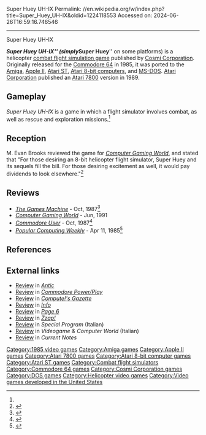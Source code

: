 Super Huey UH-IX
Permalink: //en.wikipedia.org/w/index.php?title=Super_Huey_UH-IX&oldid=1224118553
Accessed on: 2024-06-26T16:59:16.746546



------
Super Huey UH-IX
{{Short description|1985 video game}}
{{italic title}}
{{Infobox video game
| collapsible = 
| state = 
| italic title = 
| title = Super Huey UH-IX
| image = Super Huey UH-IX cover.jpg
| alt = 
| caption = 
| developer = 
| publisher = [[Cosmi Corporation|Cosmi]]<br>[[Atari Corporation]] (7800)<br>U.S. Gold
| series = 
| engine = 
| platforms = [[Commodore 64]], [[Amiga]], [[Apple II]], [[Atari ST]], [[Atari 8-bit]], [[MS-DOS]], [[Atari 7800]]
| released = '''1985:''' C64<br>'''1986:''' Apple II, Amiga, Atari 8-bit, Atari ST<br>'''1988:''' MS-DOS<br>'''1989:''' 7800
| genre = [[Combat flight simulation game|Combat flight simulation]]
| modes = 
}}

'''''Super Huey UH-IX''''' (simply '''''Super Huey''''' on some platforms) is a helicopter [[combat flight simulation  game]] published by [[Cosmi Corporation]]. Originally released for the [[Commodore 64]] in 1985, it was ported to the [[Amiga]], [[Apple II]], [[Atari ST]], [[Atari 8-bit computers]], and [[MS-DOS]]. [[Atari Corporation]] published an [[Atari 7800]] version in 1989.

==Gameplay==
''Super Huey UH-IX'' is a game in which a flight simulator involves combat, as well as rescue and exploration missions.<ref name="CGW44"/>

==Reception==
M. Evan Brooks reviewed the game for ''[[Computer Gaming World]]'', and stated that "For those desiring an 8-bit helicopter flight simulator, Super Huey and its sequels fill the bill. For those desiring excitement as well, it would pay dividends to look elsewhere."<ref name="CGW44">{{cite magazine |last=Brooks |first=M. Evan |title=Choppers!: Evan's Fighting Gunships |magazine=Computer Gaming World |date=February 1988 |volume=1 |issue=44 |pages=15}}</ref>

==Reviews==
*''[[The Games Machine]]'' - Oct, 1987<ref>{{Cite web|url=https://archive.org/details/thegamesmachine-magazine-01/page/n49/mode/2up|title = The Games Machine Magazine Issue 01}}</ref>
*''[[Computer Gaming World]]'' - Jun, 1991
*''[[Commodore User]]'' - Oct, 1987<ref>{{Cite web|url=https://archive.org/details/Commodore_User_Magazine_Issue_049/page/n87/mode/2up|title = Commodore User Magazine Issue 049}}</ref>
*''[[Popular Computing Weekly]]'' - Apr 11, 1985<ref>{{Cite web|url=https://archive.org/details/popular-computing-weekly-1985-04-11/page/n48/mode/2up|title=Popular Computing Weekly (1985-04-11)|date=11 April 1985}}</ref>

==References==
{{reflist}}

==External links==
*[https://archive.org/details/1988-03-anticmagazine/page/n47/mode/2up Review] in ''[[Antic (magazine)|Antic]]''
*[https://archive.org/details/commodore-power-play-19/page/n29/mode/2up Review] in ''[[Commodore Power/Play]]''
*[https://archive.org/details/1986-02-computegazette/page/n75/mode/2up Review] in ''[[Compute!'s Gazette]]''
*[https://archive.org/details/info-magazine-13/page/n91/mode/2up Review] in ''[[.info (magazine)|Info]]''
*[https://archive.org/details/Page_6_Issue_28_1987-07_ABACUS_GB/page/n37/mode/2up Review] in ''[[Page 6]]''
*[https://archive.org/details/zzapp_64_issue_001_600dpi/page/n55/mode/2up Review] in ''[[Zzap!64|Zzap!]]''
*[https://archive.org/details/SpecialProgram23/page/n19/mode/2up Review] in ''Special Program'' (Italian)
*[https://archive.org/details/VCW-1990-12/page/n19/mode/2up Review] in ''Videogame & Computer World'' (Italian)
*[https://archive.org/details/Current_Notes_1988-03/page/n51/mode/2up Review] in ''Current Notes''

[[Category:1985 video games]]
[[Category:Amiga games]]
[[Category:Apple II games]]
[[Category:Atari 7800 games]]
[[Category:Atari 8-bit computer games]]
[[Category:Atari ST games]]
[[Category:Combat flight simulators]]
[[Category:Commodore 64 games]]
[[Category:Cosmi Corporation games]]
[[Category:DOS games]]
[[Category:Helicopter video games]]
[[Category:Video games developed in the United States]]
